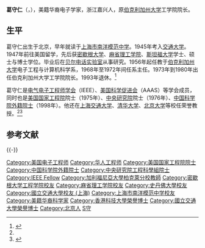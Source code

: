 '''葛守仁'''（{{lang-en|'''Ernest S. Kuh'''}}，{{bd|1928年|10月2日|2015年|6月27日|catIdx=Kuh, Ernest S.}}），美籍华裔电子学家，浙江嘉兴人，原[[伯克利加州大学|伯克利加州大学]]工学院院长。

== 生平 ==
葛守仁出生于北京，早年就读于[[上海市南洋模范中学|上海市南洋模范中学]]。1945年考入[[交通大学|交通大学]]。1947年前往美国留学，先后获[[密歇根大学|密歇根大学]]、[[麻省理工学院|麻省理工学院]]、[[斯坦福大学|斯坦福大学]]学士、硕士与博士学位。毕业后在[[贝尔实验室|贝尔电话实验室]]从事研究。1956年起任教于[[伯克利加州大学|伯克利加州大学]]电子工程与计算机科学系，1968年至1972年间任系主任。1973年到1980年出任伯克利加州大学工学院院长。1993年退休。<ref name="berkeley">{{cite web|url=http://www.eecs.berkeley.edu/~kuh/longbio.html|title=Ernest S. Kuh|publisher=University of California, Berkeley|language=en|deadurl=yes|archiveurl=https://web.archive.org/web/20120923002913/http://www.eecs.berkeley.edu/~kuh/longbio.html|archivedate=2012-09-23}}</ref>

葛守仁是[[电气电子工程师学会|电气电子工程师学会]]（IEEE）、[[美国科学促进会|美国科学促进会]]（AAAS）等学会成员，同时也是[[美国国家工程院|美国国家工程院]]院士（1975年）、[[中央研究院|中央研究院]]院士（1976年）、[[中国科学院外籍院士|中国科学院外籍院士]]（1998年）。他还在[[上海交通大学|上海交通大学]]、[[清华大学|清华大学]]、[[北京大学|北京大学]]等校任荣誉教授。<ref name="berkeley" /><ref>{{cite web|url=http://academicians.sinica.edu.tw/02.php?func=22&_op=?ID:M028&_session=5ylaiNr1B56n2g99|title=葛守仁|publisher=中央研究院}}{{Dead link|date=2019年11月 |bot=InternetArchiveBot |fix-attempted=yes }}</ref>

== 参考文献 ==
{{Reflist}}

{{-}}
{{中央研究院第十一届院士}}
{{中国科学院外籍院士}}
{{DEFAULTSORT:Ge}}
[[Category:美国电子工程师|Category:美国电子工程师]]
[[Category:华人工程师|Category:华人工程师]]
[[Category:美国国家工程院院士|Category:美国国家工程院院士]]
[[Category:中国科学院外籍院士|Category:中国科学院外籍院士]]
[[Category:中央研究院工程科學組院士|Category:中央研究院工程科學組院士]]
[[Category:IEEE_Fellow|Category:IEEE Fellow]]
[[Category:加利福尼亞大學柏克萊分校教師|Category:加利福尼亞大學柏克萊分校教師]]
[[Category:密歇根大学工程学院校友|Category:密歇根大学工程学院校友]]
[[Category:麻省理工学院校友|Category:麻省理工学院校友]]
[[Category:史丹佛大學校友|Category:史丹佛大學校友]]
[[Category:國立交通大學校友_(上海)|Category:國立交通大學校友 (上海)]]
[[Category:上海市南洋模范中学校友|Category:上海市南洋模范中学校友]]
[[Category:美籍华裔科学家|Category:美籍华裔科学家]]
[[Category:香港科技大學榮譽博士|Category:香港科技大學榮譽博士]]
[[Category:國立交通大學榮譽博士|Category:國立交通大學榮譽博士]]
[[Category:北京人|Category:北京人]]
[[Category:葛姓|S守]]